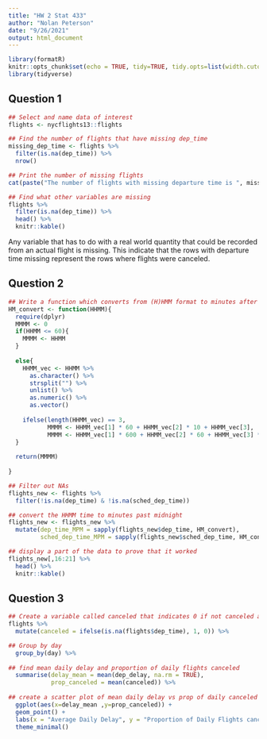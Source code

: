---
title: "HW 2 Stat 433"
author: "Nolan Peterson"
date: "9/26/2021"
output: html_document
---

```{r setup, include=FALSE}
library(formatR)
knitr::opts_chunk$set(echo = TRUE, tidy=TRUE, tidy.opts=list(width.cutoff=60), comment = NA, warning = FALSE)
library(tidyverse)
```

## Question 1

```{r}

## Select and name data of interest
flights <- nycflights13::flights

## Find the number of flights that have missing dep_time
missing_dep_time <- flights %>% 
  filter(is.na(dep_time)) %>% 
  nrow()

## Print the number of missing flights   
cat(paste("The number of flights with missing departure time is ", missing_dep_time,".", sep = ""))

## Find what other variables are missing 
flights %>% 
  filter(is.na(dep_time)) %>% 
  head() %>% 
  knitr::kable()


```

Any variable that has to do with a real world quantity that could be recorded from an actual flight is missing. This indicate that the rows with departure time missing represent the rows where flights were canceled. 

## Question 2

```{r}

## Write a function which converts from (H)HMM format to minutes after midnight 
HM_convert <- function(HHMM){
  require(dplyr)
  MMMM <- 0
  if(HHMM <= 60){
    MMMM <- HHMM
  }
  
  else{
    HHMM_vec <- HHMM %>% 
      as.character() %>% 
      strsplit("") %>% 
      unlist() %>% 
      as.numeric() %>% 
      as.vector()
    
    ifelse(length(HHMM_vec) == 3,
           MMMM <- HHMM_vec[1] * 60 + HHMM_vec[2] * 10 + HHMM_vec[3], 
           MMMM <- HHMM_vec[1] * 600 + HHMM_vec[2] * 60 + HHMM_vec[3] * 10 + HHMM_vec[4])
  }
  
  return(MMMM)
  
}

## Filter out NAs
flights_new <- flights %>% 
  filter(!is.na(dep_time) & !is.na(sched_dep_time)) 

## convert the HHMM time to minutes past midnight
flights_new <- flights_new %>% 
  mutate(dep_time_MPM = sapply(flights_new$dep_time, HM_convert),
         sched_dep_time_MPM = sapply(flights_new$sched_dep_time, HM_convert))

## display a part of the data to prove that it worked 
flights_new[,16:21] %>% 
  head() %>% 
  knitr::kable()

```

## Question 3 

```{r}
## Create a variable called canceled that indicates 0 if not canceled and 1 if canceled 
flights %>% 
  mutate(canceled = ifelse(is.na(flights$dep_time), 1, 0)) %>% 

## Group by day    
  group_by(day) %>% 
  
## find mean daily delay and proportion of daily flights canceled 
  summarise(delay_mean = mean(dep_delay, na.rm = TRUE), 
            prop_canceled = mean(canceled)) %>% 
  
## create a scatter plot of mean daily delay vs prop of daily canceled flights
  ggplot(aes(x=delay_mean ,y=prop_canceled)) + 
  geom_point() +
  labs(x = "Average Daily Delay", y = "Proportion of Daily Flights canceled") +
  theme_minimal()
```

